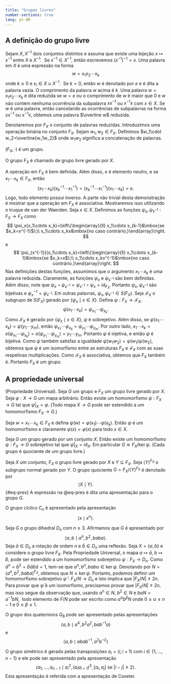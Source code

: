 ```yaml
---
title: "Grupos livres"
number-sections: true
lang: pt-BR
---
```


## A definição do grupo livre

Sejam $X,X^{-1}$ dois conjuntos distintos e assuma que existe uma bijeção $x\mapsto x^{-1}$ entre $X$ e $X^{-1}$.  Se $x^{-1}\in X^{-1}$, então escrevemos $(x^{-1})^{-1}=x$. Uma palavra em $X$ é uma expressão na forma
$$
w=x_1x_2\cdots x_k
$$
onde $k\geq 0$ e $x_i\in X\cup X^{-1}$.  Se $k=0$, então $w$ é denotado por $e$ e é dita a palavra vazia. O comprimento da palavra $w$ acima é $k$. Uma palavra $w=x_1x_2\cdots x_k$ é dita reduzida se $w=e$ ou o comprimento de $w$ é maior que $0$ e $w$ não contém nenhuma ocorrência da subpalavra $xx^{-1}$ ou $x^{-1}x$ com $x\in X$. Se $w$ é uma palavra, então cancelando as ocorrências de subpalavras na forma $xx^{-1}$ ou $x^{-1}x$, obtemos uma palavra $\overline w$ reduzida.

Denotaremos por $F_X$ o conjunto de palavras reduzidas. Introduzimos uma operação binária no conjunto $F_X$. Sejam $w_1,w_2\in F_X$. Definimos $w_1\cdot w_2=\overline{w_1w_2}$ onde $w_1w_2$ significa a concatenação de palavras.

:::{#thm-freegp}
$(F_X,\cdot)$ é um grupo.
:::

:::{#def-freegp}
O grupo $F_X$ é chamado de grupo livre gerado por $X$.
:::

:::{.proof}
A operação em $F_X$ é bem definida. Além disso, $e$ é elemento neutro, e se $x_1\cdots x_k\in F_X$, então
$$
(x_1\cdots x_k)(x_k^{-1}\cdots x_1^{-1})=(x_k^{-1}\cdots x_1^{-1})(x_1\cdots x_k)=e.
$$
Logo, todo elemento possui inverso. A parte não trivial desta demonstração é mostrar que a operação em $F_X$ é associativa. Mostraremos isso utilizando o truque de van der Waerden.
Seja $x\in X$. Definimos as funções $\psi_x,\psi_{x^{-1}}:F_X\rightarrow F_X$ como
$$
\psi_x(x_1\cdots x_k)=\left\{\begin{array}{ll} x_1\cdots x_{k-1}&\mbox{se $x_k=x^{-1}$};\\
x_1\cdots x_kx&\mbox{no caso contrário;}\end{array}\right.
$$
e
$$
\psi_{x^{-1}}(x_1\cdots x_k)=\left\{\begin{array}{ll} x_1\cdots x_{k-1}&\mbox{se $x_k=x$};\\
x_1\cdots x_kx^{-1}&\mbox{no caso contrário.}\end{array}\right.
$$
Nas definições destas funções, assumimos que o argumento $x_1\cdots x_k$ é uma palavra reduzida. Claramente, as funções $\psi_x$ e $\psi_{x^{-1}}$ são bem definidas. Além disso, note que $\psi_x\circ \psi_{x^{-1}}=\psi_{x^{-1}}\circ \psi_x=\mbox{id}_{F_X}$. Portanto $\psi_x,\psi_{x^{-1}}$ são bijetivas e $\psi_x^{-1}=\psi_{x^{-1}}$. Em outras palavras, $\psi_x,\psi_{x^{-1}}\in S(F_X)$. Seja $\mathcal F_X$ o subgrupo de $S(F_X)$ gerado por $\{\psi_x\mid x\in X\}$. Defina $\psi: F_X\rightarrow \mathcal F_X$,
$$
\psi(x_1\cdots x_k)=\psi_{x_1}\cdots \psi_{x_k}.
$$
Como $\mathcal F_X$ é gerado por $\{\psi_x\mid x\in X\}$, $\psi$ é sobrejetivo. Além disso, se $\psi(x_1\cdots x_k)=\psi(y_1\cdots y_m)$, então
$\psi_{x_1}\cdots \psi_{x_k}=\psi_{y_1}\cdots \psi_{y_m}$. Por outro lado,
$x_1\cdots x_k=e(\psi_{x_1}\cdots \psi_{x_k})=e(\psi_{y_1}\cdots \psi_{y_m})=y_1\cdots y_m$. Portanto $\psi$ é injetiva, e então $\psi$ é bijetiva. Como $\psi$ também satisfaz a igualdade $\psi(w_1w_2)=\psi(w_1)\psi(w_2)$, obtemos que $\psi$ é um isomorfismo entre as estruturas $F_X$ e $\mathcal F_X$ com as suas respetivas multiplicações. Como $\mathcal F_X$ é associativa, obtemos que $F_X$ também é. Portanto $F_X$ é um grupo.
:::

## A propriedade universal

:::{#thm-free-univ}
(Propriedade Universal). Seja $G$ um grupo e $F_X$ um grupo livre gerado por $X$. Seja $\varphi:X\rightarrow G$ um mapa arbitrário. Então existe um homomorfismo $\psi:F_X\rightarrow G$ tal que $\psi|_X=\varphi$. (Todo mapa $X\rightarrow G$ pode ser estendido a um homomorfismo $F_X\rightarrow G$.)
:::

:::{.proof}
Seja $w=x_1\cdots x_k\in F_X$ e defina $\psi(w)=\varphi(x_1)\cdots\varphi(x_k)$. Então $\psi$ é um homomorfismo e claramente $\psi(x)=\varphi(x)$ para todo $x\in X$.
:::

:::{#cor-free-quot}
Seja $G$ um grupo gerado por um conjunto $X$. Então existe um homomorfismo $\psi:F_X\rightarrow G$ sobrejetivo tal que $\psi|_X=\mbox{id}_X$. Em particular $G\cong F_X/\ker\psi$. (Cada grupo é quociente de um grupo livre.)
:::

:::{#def-pres}
Seja $X$ um conjunto, $F_X$ o grupo livre gerado por $X$ e $Y\subseteq F_X$. Seja $\left<Y\right>^{F_X}$ o subgrupo normal gerado por $Y$. O grupo quociente $G=F_X/\left<Y\right>^{F_X}$ é denotado por
$$ 
\left<X \mid Y\right>.
$${#eq-pres}
A expressão na @eq-pres é dita uma apresentação para o grupo $G$.
:::

:::{#exm-pres}
O grupo cíclico $C_n$ é apresentado pela apresentação
$$
\left<x\mid x^n\right>.
$$
:::

:::{#exm-pres-dih}
Seja $G$ o grupo dihedral $D_n$ com $n\geq 3$. Afirmamos que $G$ é apresentado por
$$
\left< a,b\mid a^n,b^2,baba\right>.
$$
Seja $\bar a\in D_n$ a rotação de ordem $n$ e $\bar b\in D_n$ uma reflexão. Seja $X=\{a,b\}$ e considere o grupo livre $F_X$. Pela Propriedade Universal, o mapa $a\mapsto \bar a$, $b\mapsto \bar b$, pode ser estendido a um homomorfismo sobrejetivo $\psi:F_X\rightarrow D_n$. Como $\bar a^n=\bar b^2=\bar b\bar a\bar b\bar a=1$, tem-se que $a^n,b^n,baba\in \ker\psi$. Denotando por $N=\left<a^n,b^2,baba\right>^{F_X}$, obtemos que $N\leq \ker\psi$. Portanto, podemos definir um homomorfismo sobrejetivo $\bar\psi:F_X/N\rightarrow D_n$ e isto implica que $|F_X/N|\geq 2n$. Para provar que $\bar\psi$ é um isomorfismo, precisamos provar que $|F_X/N|\leq 2n$, mas isso segue da observação que, usando $a^n\in N$, $b^2\in N$ e $baN=a^{-1}bN$,  todo elemento de $F/N$ pode ser escrito como $a^\alpha b^\beta N$ onde $0\leq \alpha\leq n-1$ e $0\leq \beta\leq 1$.
:::

:::{#exm-quot}
O grupo dos quaternions $Q_8$ pode ser apresentado pelas apresentações
$$
\left<a,b\mid a^4,b^2a^2,bab^{-1}a\right>
$$
e
$$
\left<a,b\mid abab^{-1},a^2b^{-2}\right>
$$
:::

:::{#exm-sym-pres}
O grupo simétrico é gerado pelas transposições $a_i=(i,i+1)$ com $i\in\{1,\ldots,n-1\}$ e ele pode ser apresentado pela apresentação
$$
\left<a_1,\ldots,a_{n-1}\mid a_i^2,(a_ia_{i+1})^3, [a_i,a_j] \mbox{ se $|i-j|\geq 2$}\right>.
$$
Esta apresentação é referida com a apresentação de Coxeter.
:::
